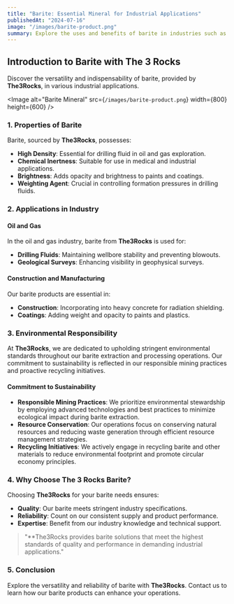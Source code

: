 ```yaml
---
title: "Barite: Essential Mineral for Industrial Applications"
publishedAt: "2024-07-16"
image: "/images/barite-product.png"
summary: Explore the uses and benefits of barite in industries such as oil and gas, healthcare, and construction. Learn how The 3 rocks provides premium barite products.
---
```


## Introduction to Barite with The 3 Rocks

Discover the versatility and indispensability of barite, provided by **The<span className='text-teal-400'>3</span>Rocks**, in various industrial applications.

<Image
  alt="Barite Mineral"
  src={`/images/barite-product.png`}
  width={800}
  height={600}
/>

### 1. Properties of Barite

Barite, sourced by **The<span className='text-teal-400'>3</span>Rocks**, possesses:

- **High Density**: Essential for drilling fluid in oil and gas exploration.
- **Chemical Inertness**: Suitable for use in medical and industrial applications.
- **Brightness**: Adds opacity and brightness to paints and coatings.
- **Weighting Agent**: Crucial in controlling formation pressures in drilling fluids.

### 2. Applications in Industry

#### Oil and Gas

In the oil and gas industry, barite from **The<span className='text-teal-400'>3</span>Rocks** is used for:

- **Drilling Fluids**: Maintaining wellbore stability and preventing blowouts.
- **Geological Surveys**: Enhancing visibility in geophysical surveys.

#### Construction and Manufacturing

Our barite products are essential in:

- **Construction**: Incorporating into heavy concrete for radiation shielding.
- **Coatings**: Adding weight and opacity to paints and plastics.

### 3. Environmental Responsibility

At **The<span className='text-teal-400'>3</span>Rocks**, we are dedicated to upholding stringent environmental standards throughout our barite extraction and processing operations. Our commitment to sustainability is reflected in our responsible mining practices and proactive recycling initiatives.

#### Commitment to Sustainability

- **Responsible Mining Practices**: We prioritize environmental stewardship by employing advanced technologies and best practices to minimize ecological impact during barite extraction.
- **Resource Conservation**: Our operations focus on conserving natural resources and reducing waste generation through efficient resource management strategies.
- **Recycling Initiatives**: We actively engage in recycling barite and other materials to reduce environmental footprint and promote circular economy principles.

### 4. Why Choose The 3 Rocks Barite?

Choosing **The<span className='text-teal-400'>3</span>Rocks** for your barite needs ensures:

- **Quality**: Our barite meets stringent industry specifications.
- **Reliability**: Count on our consistent supply and product performance.
- **Expertise**: Benefit from our industry knowledge and technical support.

> "\*\*The<span className='text-teal-400'>3</span>Rocks provides barite solutions that meet the highest standards of quality and performance in demanding industrial applications."

### 5. Conclusion

Explore the versatility and reliability of barite with **The<span className='text-teal-400'>3</span>Rocks**. Contact us to learn how our barite products can enhance your operations.
